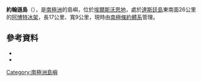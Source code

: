 '''約翰遜島'''（{{lang-en|Johnson Island}}），是[[南極洲|南極洲]]的島嶼，位於[[埃爾斯沃思地|埃爾斯沃思地]]，處於[[達斯廷島|達斯廷島]]東南面26公里的[[阿博特冰架|阿博特冰架]]，長17公里、寬9公里，現時由[[南極條約體系|南極條約體系]]管理。

==參考資料==
*{{cite gnis | type = antarid | id = 7595| name = Johnson Island | accessdate = 2012-07-27}}
*{{usgs-gazetteer|id=7595|name = Johnson Island}}

{{coord|72|52|S|93|54|W|source:GNIS|display=title}}

{{DEFAULTSORT:Johnson Island}}
[[Category:南極洲島嶼|Category:南極洲島嶼]]


{{EllsworthLand-geo-stub}}